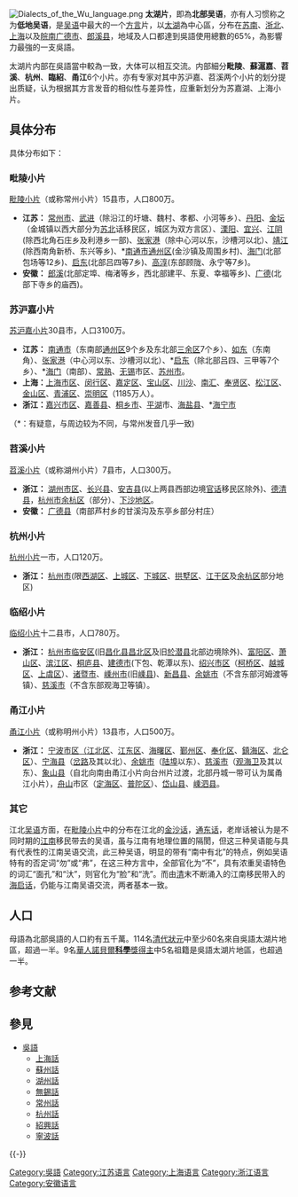 {{Infobox Language
|name= 太湖片
|states=中國
|region= 以[[太湖|太湖]]為中心的苏南浙北廣大地区
|familycolor= 漢藏語系
|fam1= [[漢藏語系|漢藏語系]]
|fam2= [[漢語族|漢語族]]
|fam3= [[吴語|吴語]]
|iso1= zh| iso2b= chi| iso2t= zho| iso3=wuu |iso6=taiu}}

[[File:Dialects_of_the_Wu_language.png|thumb]]
'''太湖片'''，即為'''北部吴语'''，亦有人习惯称之为'''低地吴语'''，是[[吴语|吴语]]中最大的一个[[方言|方言]]片，以[[太湖|太湖]]為中心區，分布在[[苏南|苏南]]、[[浙北|浙北]]、[[上海|上海]]以及[[皖南|皖南]][[广德市|广德市]]、[[郎溪县|郎溪县]]，地域及人口都達到吳語使用總數的65%，為影響力最強的一支吳語。

太湖片内部在吳語當中較為一致，大体可以相互交流。内部細分'''毗陵'''、'''蘇滬嘉'''、'''苕溪'''、'''杭州'''、'''臨紹'''、'''甬江'''6个小片。亦有专家对其中苏沪嘉、苕溪两个小片的划分提出质疑，认为根据其方言发音的相似性与差异性，应重新划分为苏嘉湖、上海小片。

== 具体分布 ==

具体分布如下：

=== 毗陵小片 ===
{{main|毗陵小片}}
[[毗陵小片|毗陵小片]]（或称常州小片）15县市，人口800万。
* '''江苏：'''  [[常州市|常州市]]、[[武进|武进]]（除沿江的圩塘、魏村、孝都、小河等乡）、[[丹阳市|丹阳]]、[[金坛|金坛]]（金城镇以西大部分为[[苏北|苏北]]话移民区，城区为双方言区）、[[溧阳|溧阳]]、[[宜兴|宜兴]]、[[江阴|江阴]](除西北角石庄乡及利港乡一部)、[[张家港|张家港]]（除中心河以东，沙槽河以北）、[[靖江|靖江]](除西南角新桥、东兴等乡)、*[[南通市|南通市]][[通州区_(南通市)|通州区]](金沙镇及周围乡村)、[[海门|海门]](北部包场等12乡)、[[启东|启东]](北部吕四等7乡)、[[高淳|高淳]](东部顾陇、永宁等7乡)。
* '''安徽：'''  [[郎溪|郎溪]](北部定埠、梅渚等乡，西北部建平、东夏、幸福等乡)、[[广德县|广德]](北部下寺乡的庙西)。

=== 苏沪嘉小片 ===
{{main|苏沪嘉小片}}
[[苏沪嘉小片|苏沪嘉小片]]30县市，人口3100万。
* '''江苏：''' [[南通市|南通市]]（东南部[[通州区_(北京市)|通州区]]9个乡及东北部[[三余区|三余区]]7个乡）、[[如东|如东]]（东南角）、[[张家港|张家港]]（中心河以东、沙槽河以北）、*[[启东|启东]]（除北部吕四、三甲等7个乡）、*[[海门|海门]]（南部）、[[常熟|常熟]]、[[无锡|无锡]]市区、[[苏州市|苏州市]]。
* '''上海：'''[[上海市|上海市区]]、[[闵行区|闵行区]]、[[嘉定区|嘉定区]]、[[宝山区_(上海市)|宝山区]]、[[川沙县|川沙]]、[[南汇|南汇]]、[[奉贤区|奉贤区]]、[[松江区|松江区]]、[[金山区_(上海市)|金山区]]、[[青浦区|青浦区]]、[[崇明区|崇明区]]（1185万人）。
* '''浙江：'''[[嘉兴|嘉兴市区]]、[[嘉善县|嘉善县]]、[[桐乡|桐乡市]]、[[平湖市|平湖]]市、[[海盐县|海盐县]]、*[[海宁|海宁市]]
（*：有疑意，与周边较为不同，与常州发音几乎一致)

=== 苕溪小片 === 
{{main|苕溪小片}}
[[苕溪小片|苕溪小片]]（或称湖州小片）7县市，人口300万。
* '''浙江：'''  [[湖州市|湖州市区]]、[[长兴县|长兴县]]、[[安吉县|安吉县]](以上两县西部边境[[官话|官话]]移民区除外)、[[德清县|德清县]]，[[杭州市|杭州市]][[余杭区|余杭区]]（部分）、[[下沙地区|下沙地区]]。
* '''安徽：'''  [[广德县|广德县]]（南部芦村乡的甘溪沟及东亭乡部分村庄）

=== 杭州小片 ===
{{main|杭州小片}}
[[杭州小片|杭州小片]]一市，人口120万。
* '''浙江：'''  [[杭州市|杭州市]](限[[西湖区_(杭州市)|西湖区]]、[[上城区|上城区]]、[[下城区|下城区]]、[[拱墅区|拱墅区]]、[[江干区|江干区]]及[[余杭区|余杭区]]部分地区)

=== 临绍小片 === 
{{main|临绍小片}}
[[临绍小片|临绍小片]]十二县市，人口780万。
* '''浙江：'''  [[杭州市|杭州市]][[临安区|临安区]](旧[[昌化县|昌化县]][[昌北区|昌北区]]及旧[[於潜县|於潜县]]北部边境除外)、[[富阳区|富阳区]]、[[萧山区|萧山区]]、[[滨江区|滨江区]]、[[桐庐县|桐庐县]]、[[建德市|建德市]](下包、乾潭以东)、[[绍兴市|绍兴市区]]（[[柯桥区|柯桥区]]、[[越城区|越城区]]、[[上虞区|上虞区]]）、[[诸暨市|诸暨市]]、[[嵊州市|嵊州市]](旧[[嵊县|嵊县]])、[[新昌县|新昌县]]、[[余姚市|余姚市]]（不含东部河姆渡等镇）、[[慈溪市|慈溪市]]（不含东部观海卫等镇）。

=== 甬江小片 === 
{{main|甬江小片}}
[[甬江小片|甬江小片]]（或称明州小片）13县市，人口500万。
* '''浙江：'''  [[宁波市|宁波市区（]][[江北区_(宁波市)|江北区]]、[[江东区_(宁波市)|江东区]]、[[海曙区|海曙区]]、[[鄞州区|鄞州区]]、[[奉化区|奉化区]]、[[镇海区_(宁波市)|鎮海区]]、[[北仑区|北仑区]]）、[[宁海县_(浙江省)|宁海县]]（[[岔路镇_(宁海县)|岔路]]及其以北）、[[余姚市|余姚市]]（[[陆埠镇|陆埠]]以东）、[[慈溪市|慈溪市]]（[[观海卫|观海卫]]及其以东）、[[象山县|象山县]]（自北向南由甬江小片向台州片过渡，北部丹城一带可认为属甬江小片），[[舟山|舟山]]市区（[[定海区|定海区]]、[[普陀区_(舟山市)|普陀区]]）、[[岱山县|岱山县]]、[[嵊泗县|嵊泗县]]。

=== 其它 ===
江北[[吴语|吴语]]方面，在[[毗陵小片|毗陵小片]]中的分布在江北的[[金沙话|金沙话]]，[[通东话|通东话]]，老岸话被认为是不同时期的[[江南|江南]]移民带去的吴语，虽与江南有地理位置的隔閡，但这三种吴语能与具有代表性的江南吴语交流，此三种吴语，明显的带有“南中有北”的特点，例如吴语特有的否定词“勿”或“弗”，在这三种方言中，全部官化为“不”，具有浓重吴语特色的词汇“面孔”和“汏”，则官化为“脸”和“洗”。而由[[清|清]]末不断涌入的江南移民带入的[[海启话|海启话]]，仍能与江南吴语交流，两者基本一致。

== 人口 ==
母語為北部吳語的人口約有五千萬。114名[[清朝状元列表|清代狀元]]中至少60名來自吳語太湖片地區，超過一半。9名[[华人诺贝尔奖得主列表|華人諾貝爾'''科學'''獎得主]]中5名祖籍是吳語太湖片地區，也超過一半。

== 参考文献 ==
{{Reflist}}

== 參見 ==
{{Portal box|语言|江苏|上海|浙江|安徽}}
* [[吳語|吳語]]
** [[上海話|上海話]]
** [[蘇州話|蘇州話]]
** [[湖州話|湖州話]]
** [[無錫話|無錫話]]
** [[常州話|常州話]]
** [[杭州話|杭州話]]
** [[紹興話|紹興話]]
** [[寧波話|寧波話]]

{{-}}
{{吳语}}
{{Anhui topics}}

[[Category:吳語|Category:吳語]]
[[Category:江苏语言|Category:江苏语言]]
[[Category:上海语言|Category:上海语言]]
[[Category:浙江语言|Category:浙江语言]]
[[Category:安徽语言|Category:安徽语言]]